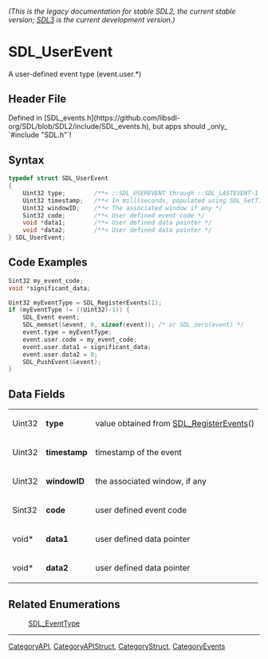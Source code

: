 ====== (This is the legacy documentation for stable SDL2, the current stable version; [https://wiki.libsdl.org/SDL3/ SDL3] is the current development version.) ======
= SDL_UserEvent =

A user-defined event type (event.user.*)

== Header File ==

Defined in [SDL_events.h](https://github.com/libsdl-org/SDL/blob/SDL2/include/SDL_events.h), but apps should _only_ `#include "SDL.h"`!

== Syntax ==

<syntaxhighlight lang='c'>
typedef struct SDL_UserEvent
{
    Uint32 type;        /**< ::SDL_USEREVENT through ::SDL_LASTEVENT-1 */
    Uint32 timestamp;   /**< In milliseconds, populated using SDL_GetTicks() */
    Uint32 windowID;    /**< The associated window if any */
    Sint32 code;        /**< User defined event code */
    void *data1;        /**< User defined data pointer */
    void *data2;        /**< User defined data pointer */
} SDL_UserEvent;</syntaxhighlight>

== Code Examples ==

<syntaxhighlight lang='c'>
Sint32 my_event_code;
void *significant_data;

Uint32 myEventType = SDL_RegisterEvents(1);
if (myEventType != ((Uint32)-1)) {
    SDL_Event event;
    SDL_memset(&event, 0, sizeof(event)); /* or SDL_zero(event) */
    event.type = myEventType;
    event.user.code = my_event_code;
    event.user.data1 = significant_data;
    event.user.data2 = 0;
    SDL_PushEvent(&event);
}
</syntaxhighlight>

== Data Fields ==

{|
|Uint32
|'''type'''
|value obtained from [[SDL_RegisterEvents]]()
|-
|Uint32
|'''timestamp'''
|timestamp of the event
|-
|Uint32
|'''windowID'''
|the associated window, if any
|-
|Sint32
|'''code'''
|user defined event code
|-
|void*
|'''data1'''
|user defined data pointer
|-
|void*
|'''data2'''
|user defined data pointer
|}

== Related Enumerations ==

:[[SDL_EventType]]

----
[[CategoryAPI]], [[CategoryAPIStruct]], [[CategoryStruct]], [[CategoryEvents]]


